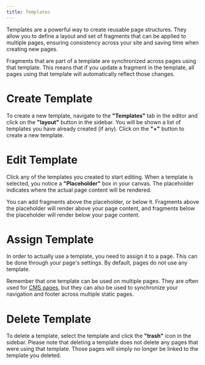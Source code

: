```yaml
---
title: Templates
---
```


Templates are a powerful way to create reusable page structures. They allow you to define a layout and set of fragments that can be applied to multiple pages, ensuring consistency across your site and saving time when creating new pages. 

Fragments that are part of a template are synchronized across pages using that template. This means that if you update a fragment in the template, all pages using that template will automatically reflect those changes.


# Create Template
To create a new template, navigate to the **"Templates"** tab in the editor and click on the **"layout"** button in the sidebar. You will be shown a list of templates you have already created (if any). Click on the **"+"** button to create a new template.


# Edit Template
Click any of the templates you created to start editing. When a template is selected, you notice a **"Placeholder"** box in your canvas. The placeholder indicates where the actual page content will be rendered. 

You can add fragments above the placeholder, or below it. Fragments above the placeholder will render above your page content, and fragments below the placeholder will render below your page content.


# Assign Template
In order to actually use a template, you need to assign it to a page. This can be done through your page's settings. By default, pages do not use any template.

Remember that one template can be used on multiple pages. They are often used for [CMS pages](/editor/cms-pages), but they can also be used to synchronize your navigation and footer across multiple static pages.


# Delete Template
To delete a template, select the template and click the **"trash"** icon in the sidebar. Please note that deleting a template does not delete any pages that were using that template. Those pages will simply no longer be linked to the template you deleted.
